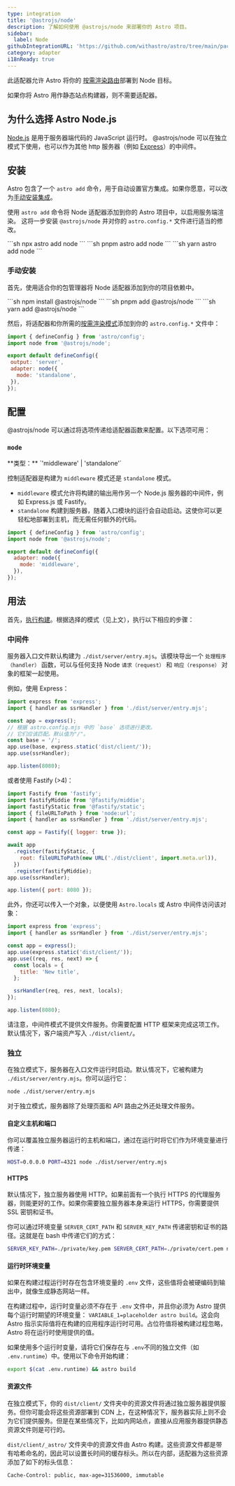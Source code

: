 ```yaml
---
type: integration
title: '@astrojs/node'
description: 了解如何使用 @astrojs/node 来部署你的 Astro 项目。
sidebar:
  label: Node
githubIntegrationURL: 'https://github.com/withastro/astro/tree/main/packages/integrations/node/'
category: adapter
i18nReady: true
---
```



此适配器允许 Astro 将你的 [按需渲染路由](/zh-cn/guides/on-demand-rendering/)部署到 Node 目标。

如果你将 Astro 用作静态站点构建器，则不需要适配器。

## 为什么选择 Astro Node.js

[Node.js](https://nodejs.org/zh-cn) 是用于服务器端代码的 JavaScript 运行时。 @astrojs/node 可以在独立模式下使用，也可以作为其他 http 服务器（例如 [Express](https://expressjs.com/)）的中间件。

## 安装

Astro 包含了一个 `astro add` 命令，用于自动设置官方集成。如果你愿意，可以改为[手动安装集成](#手动安装)。

使用 `astro add` 命令将 Node 适配器添加到你的 Astro 项目中，以启用服务端渲染。
这将一步安装 `@astrojs/node` 并对你的 `astro.config.*` 文件进行适当的修改。

<PackageManagerTabs>
  <Fragment slot="npm">
  ```sh
  npx astro add node
  ```
  </Fragment>
  <Fragment slot="pnpm">
  ```sh
  pnpm astro add node
  ```
  </Fragment>
  <Fragment slot="yarn">
  ```sh
  yarn astro add node
  ```
  </Fragment>
</PackageManagerTabs>

### 手动安装

首先，使用适合你的包管理器将 Node 适配器添加到你的项目依赖中。
    
<PackageManagerTabs>
  <Fragment slot="npm">
  ```sh
  npm install @astrojs/node
  ```
  </Fragment>
  <Fragment slot="pnpm">
  ```sh
  pnpm add @astrojs/node
  ```
  </Fragment>
  <Fragment slot="yarn">
  ```sh
  yarn add @astrojs/node
  ```
  </Fragment>
</PackageManagerTabs>

然后，将适配器和你所需的[按需渲染模式](/zh-cn/guides/on-demand-rendering/)添加到你的 `astro.config.*` 文件中：

 ```js title="astro.config.mjs" ins={2,5-8}
import { defineConfig } from 'astro/config';
import node from '@astrojs/node';

export default defineConfig({
  output: 'server',
  adapter: node({
    mode: 'standalone',
  }),
});
```

## 配置

@astrojs/node 可以通过将选项传递给适配器函数来配置。以下选项可用：

### `mode`
<p>
**类型：** `'middleware' | 'standalone'` <br />
</p>

控制适配器是构建为 `middleware` 模式还是 `standalone` 模式。

* `middleware` 模式允许将构建的输出用作另一个 Node.js 服务器的中间件，例如 Express.js 或 Fastify。
* `standalone` 构建到服务器，随着入口模块的运行会自动启动。这使你可以更轻松地部署到主机，而无需任何额外的代码。

```js title="astro.config.mjs" {6}
import { defineConfig } from 'astro/config';
import node from '@astrojs/node';

export default defineConfig({
  adapter: node({
    mode: 'middleware',
  }),
});
```

## 用法

首先，[执行构建](/zh-cn/guides/deploy/#在本地构建站点)。根据选择的模式（见上文），执行以下相应的步骤：

### 中间件

服务器入口文件默认构建为 `./dist/server/entry.mjs`。该模块导出一个 `处理程序（handler）` 函数，可以与任何支持 Node `请求（request）` 和 `响应（response）` 对象的框架一起使用。

例如，使用 Express：

```js title="run-server.mjs"
import express from 'express';
import { handler as ssrHandler } from './dist/server/entry.mjs';

const app = express();
// 根据 astro.config.mjs 中的 `base` 选项进行更改。
// 它们应该匹配。默认值为"/"。
const base = '/';
app.use(base, express.static('dist/client/'));
app.use(ssrHandler);

app.listen(8080);
```

或者使用 Fastify (>4)：

```js title="run-server.mjs"
import Fastify from 'fastify';
import fastifyMiddie from '@fastify/middie';
import fastifyStatic from '@fastify/static';
import { fileURLToPath } from 'node:url';
import { handler as ssrHandler } from './dist/server/entry.mjs';

const app = Fastify({ logger: true });

await app
  .register(fastifyStatic, {
    root: fileURLToPath(new URL('./dist/client', import.meta.url)),
  })
  .register(fastifyMiddie);
app.use(ssrHandler);

app.listen({ port: 8080 });
```

此外，你还可以传入一个对象，以便使用 `Astro.locals` 或 Astro 中间件访问该对象：

```js title="run-server.mjs"
import express from 'express';
import { handler as ssrHandler } from './dist/server/entry.mjs';

const app = express();
app.use(express.static('dist/client/'));
app.use((req, res, next) => {
  const locals = {
    title: 'New title',
  };

  ssrHandler(req, res, next, locals);
});

app.listen(8080);
```


请注意，中间件模式不提供文件服务。你需要配置 HTTP 框架来完成这项工作。默认情况下，客户端资产写入 `./dist/client/`。

### 独立

在独立模式下，服务器在入口文件运行时启动。默认情况下，它被构建为 `./dist/server/entry.mjs`。你可以运行它：

```sh
node ./dist/server/entry.mjs
```

对于独立模式，服务器除了处理页面和 API 路由之外还处理文件服务。

#### 自定义主机和端口

你可以覆盖独立服务器运行的主机和端口，通过在运行时将它们作为环境变量进行传递：

```sh
HOST=0.0.0.0 PORT=4321 node ./dist/server/entry.mjs
```

#### HTTPS

默认情况下，独立服务器使用 HTTP。如果前面有一个执行 HTTPS 的代理服务器，则能更好的工作。如果你需要独立服务器本身来运行 HTTPS，你需要提供 SSL 密钥和证书。

你可以通过环境变量 `SERVER_CERT_PATH` 和 `SERVER_KEY_PATH` 传递密钥和证书的路径。这就是在 bash 中传递它们的方式：

```bash
SERVER_KEY_PATH=./private/key.pem SERVER_CERT_PATH=./private/cert.pem node ./dist/server/entry.mjs
```

#### 运行时环境变量

如果在构建过程运行时存在包含环境变量的 `.env` 文件，这些值将会被硬编码到输出中，就像生成静态网站一样。

在构建过程中，运行时变量必须不存在于 `.env` 文件中，并且你必须为 Astro 提供每个运行时期望的环境变量： `VARIABLE_1=placeholder astro build`。这会向 Astro 指示实际值将在构建的应用程序运行时可用。占位符值将被构建过程忽略，Astro 将在运行时使用提供的值。

如果使用多个运行时变量，请将它们保存在与 `.env`不同的独立文件（如 `.env.runtime`）中。使用以下命令开始构建：

```sh
export $(cat .env.runtime) && astro build
```

#### 资源文件

在独立模式下，你的 `dist/client/` 文件夹中的资源文件将通过独立服务器提供服务。但你可能会将这些资源部署到 CDN 上，在这种情况下，服务器实际上则不会为它们提供服务。但是在某些情况下，比如内网站点，直接从应用服务器提供静态资源文件则是可行的。

`dist/client/_astro/` 文件夹中的资源文件由 Astro 构建。这些资源文件都是带有哈希命名的，因此可以设置长时间的缓存标头。所以在内部，适配器为这些资源添加了如下的标头信息：

```
Cache-Control: public, max-age=31536000, immutable
```

